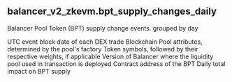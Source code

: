 ## balancer_v2_zkevm.bpt_supply_changes_daily 
Balancer Pool Token (BPT) supply change events. grouped by day


<ParamField path="block_date">
UTC event block date of each DEX trade
</ParamField>
<ParamField path="blockchain">
Blockchain
</ParamField>
<ParamField path="pool_type">
Pool attributes, determined by the pool&#x27;s factory
</ParamField>
<ParamField path="pool_symbol">
Token symbols, followed by their respective weights, if applicable
</ParamField>
<ParamField path="version">
Version of Balancer where the liquidity pool used in transaction is deployed
</ParamField>
<ParamField path="token_address">
Contract address of the BPT
</ParamField>
<ParamField path="daily_delta">
Daily total impact on BPT supply
</ParamField>
